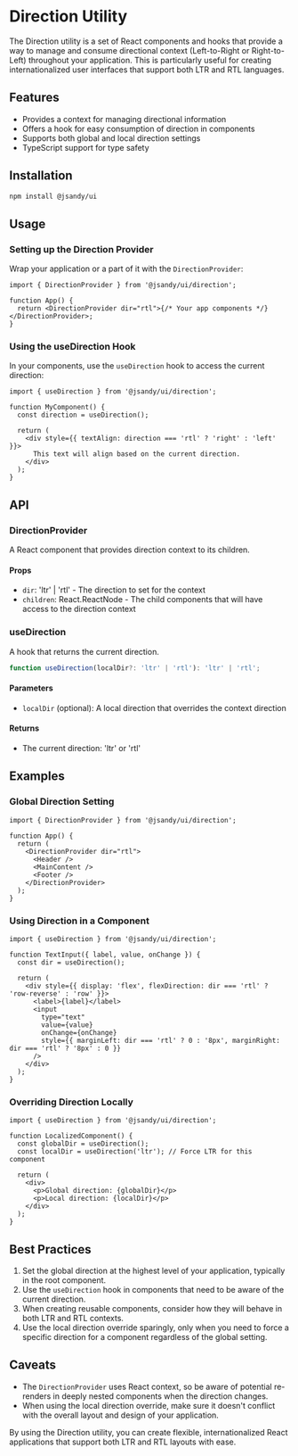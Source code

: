 # Direction Utility

The Direction utility is a set of React components and hooks that provide a way to manage and consume directional context (Left-to-Right or Right-to-Left) throughout your application. This is particularly useful for creating internationalized user interfaces that support both LTR and RTL languages.

## Features

- Provides a context for managing directional information
- Offers a hook for easy consumption of direction in components
- Supports both global and local direction settings
- TypeScript support for type safety

## Installation

```bash
npm install @jsandy/ui
```

## Usage

### Setting up the Direction Provider

Wrap your application or a part of it with the `DirectionProvider`:

```tsx
import { DirectionProvider } from '@jsandy/ui/direction';

function App() {
  return <DirectionProvider dir="rtl">{/* Your app components */}</DirectionProvider>;
}
```

### Using the useDirection Hook

In your components, use the `useDirection` hook to access the current direction:

```tsx
import { useDirection } from '@jsandy/ui/direction';

function MyComponent() {
  const direction = useDirection();

  return (
    <div style={{ textAlign: direction === 'rtl' ? 'right' : 'left' }}>
      This text will align based on the current direction.
    </div>
  );
}
```

## API

### DirectionProvider

A React component that provides direction context to its children.

#### Props

- `dir`: 'ltr' | 'rtl' - The direction to set for the context
- `children`: React.ReactNode - The child components that will have access to the direction context

### useDirection

A hook that returns the current direction.

```typescript
function useDirection(localDir?: 'ltr' | 'rtl'): 'ltr' | 'rtl';
```

#### Parameters

- `localDir` (optional): A local direction that overrides the context direction

#### Returns

- The current direction: 'ltr' or 'rtl'

## Examples

### Global Direction Setting

```tsx
import { DirectionProvider } from '@jsandy/ui/direction';

function App() {
  return (
    <DirectionProvider dir="rtl">
      <Header />
      <MainContent />
      <Footer />
    </DirectionProvider>
  );
}
```

### Using Direction in a Component

```tsx
import { useDirection } from '@jsandy/ui/direction';

function TextInput({ label, value, onChange }) {
  const dir = useDirection();

  return (
    <div style={{ display: 'flex', flexDirection: dir === 'rtl' ? 'row-reverse' : 'row' }}>
      <label>{label}</label>
      <input
        type="text"
        value={value}
        onChange={onChange}
        style={{ marginLeft: dir === 'rtl' ? 0 : '8px', marginRight: dir === 'rtl' ? '8px' : 0 }}
      />
    </div>
  );
}
```

### Overriding Direction Locally

```tsx
import { useDirection } from '@jsandy/ui/direction';

function LocalizedComponent() {
  const globalDir = useDirection();
  const localDir = useDirection('ltr'); // Force LTR for this component

  return (
    <div>
      <p>Global direction: {globalDir}</p>
      <p>Local direction: {localDir}</p>
    </div>
  );
}
```

## Best Practices

1. Set the global direction at the highest level of your application, typically in the root component.
2. Use the `useDirection` hook in components that need to be aware of the current direction.
3. When creating reusable components, consider how they will behave in both LTR and RTL contexts.
4. Use the local direction override sparingly, only when you need to force a specific direction for a component regardless of the global setting.

## Caveats

- The `DirectionProvider` uses React context, so be aware of potential re-renders in deeply nested components when the direction changes.
- When using the local direction override, make sure it doesn't conflict with the overall layout and design of your application.

By using the Direction utility, you can create flexible, internationalized React applications that support both LTR and RTL layouts with ease.
